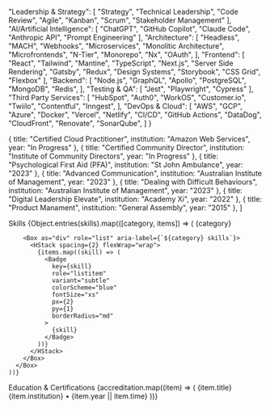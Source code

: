 
  "Leadership & Strategy": [
    "Strategy",
    "Technical Leadership",
    "Code Review",
    "Agile",
    "Kanban",
    "Scrum",
    "Stakeholder Management"
 ],
 "AI/Artificial Intelligence": [
    "ChatGPT",
    "GitHub Copilot",
    "Claude Code",
    "Anthropic API",
    "Prompt Engineering"
  ],
  "Architecture": [
    "Headless",
    "MACH",
    "Webhooks",
    "Microservices",
    "Monolitic Architecture",
    "Microfrontends",
    "N-Tier",
    "Monorepo",
    "Nx",
    "OAuth",
  ],
  "Frontend": [
    "React",
    "Tailwind",
    "Mantine",
    "TypeScript",
    "Next.js",
    "Server Side Rendering",
    "Gatsby",
    "Redux",
    "Design Systems",
    "Storybook",
    "CSS Grid",
    "Flexbox"
  ],
  "Backend": [
    "Node.js",
    "GraphQL",
    "Apollo",
    "PostgreSQL",
    "MongoDB",
    "Redis",
  ],
   "Testing & QA": [
      "Jest",
      "Playwright",
      "Cypress"
   ],
  "Third Party Services": [
   "HubSpot",
   "Auth0",
   "WorkOS",
   "Customer.io",
   "Twiilo",
   "Contentful",
   "Inngest",
  ],
  "DevOps & Cloud": [
    "AWS",
    "GCP",
    "Azure",
    "Docker",
    "Vercel",
    "Netlify",
    "CI/CD",
    "GitHub Actions",
    "DataDog",
    "CloudFront",
    "Renovate",
    "SonarQube",
  ]
}

   {
      title: "Certified Cloud Practitioner",
      institution: "Amazon Web Services",
      year: "In Progress"
   },
   {
      title: "Certified Community Director",
      institution: "Institute of Community Directors",
      year: "In Progress"
   },
   {
      title: "Psychological First Aid (PFA)",
      institution: "St John Ambulance",
      year: "2023"
   },
   {
      title: "Advanced Communication",
      institution: "Australian Institute of Management",
      year: "2023"
   },
   {
      title: "Dealing with Difficult Behaviours",
      institution: "Australian Institute of Management",
      year: "2023"
   },
   {
      title: "Digital Leadership Elevate",
      institution: "Academy Xi",
      year: "2022"
   },
   {
      title: "Product Manament",
      institution: "General Assembly",
      year: "2015"
   },
]

<Box as="section" aria-labelledby="skills-heading">
  <Heading as="h2" id="skills-heading" size="lg" fontWeight="500" mb={6}>
    Skills
  </Heading>
  
  <VStack spacing={6} align="stretch">
    {Object.entries(skills).map(([category, items]) => (
      <Box key={category} as="article" aria-labelledby={`${category.toLowerCase().replace(/[^a-z0-9]/g, '-')}-heading`}>
        <Heading 
          as="h3" 
          id={`${category.toLowerCase().replace(/[^a-z0-9]/g, '-')}-heading`}
          fontSize="sm" 
          fontWeight="600" 
          textTransform="uppercase" 
          letterSpacing="wide" 
          mb={3}
          color="gray.600"
          _dark={{ color: "white" }}
        >
          {category}
        </Heading>
        
        <Box as="div" role="list" aria-label={`${category} skills`}>
          <HStack spacing={2} flexWrap="wrap">
            {items.map((skill) => (
              <Badge 
                key={skill}
                role="listitem"
                variant="subtle" 
                colorScheme="blue"
                fontSize="xs"
                px={2}
                py={1}
                borderRadius="md"
              >
                {skill}
              </Badge>
            ))}
          </HStack>
        </Box>
      </Box>
    ))}
  </VStack>
</Box>

<Box as="section" aria-labelledby="education-heading" mt={8}>
  <Heading as="h2" id="education-heading" size="lg" fontWeight="500" mb={6}>
    Education & Certifications
  </Heading>
  
  <VStack spacing={4} align="stretch">
    {accreditation.map((item) => (
      <Box 
        key={item.title} 
        as="article" 
      >
        <Heading as="h3" fontSize="md" fontWeight="600" mb={1}>
          {item.title}
        </Heading>
        <Text fontSize="sm" color="subtle-text">
          {item.institution} • {item.year || item.time}
        </Text>
      </Box>
    ))}
  </VStack>
</Box>
